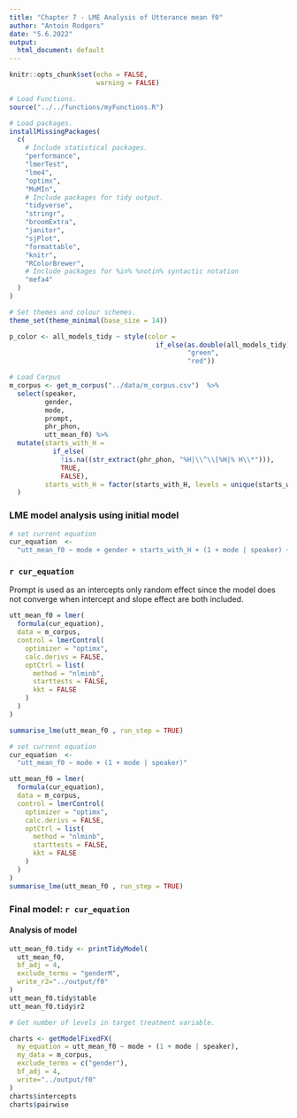 ```yaml
---
title: "Chapter 7 - LME Analysis of Utterance mean f0"
author: "Antoin Rodgers"
date: "5.6.2022"
output:
  html_document: default
---
```


```r
knitr::opts_chunk$set(echo = FALSE,
                      warning = FALSE)

# Load Functions.
source("../../functions/myFunctions.R") 

# Load packages.
installMissingPackages(
  c(
    # Include statistical packages.
    "performance",
    "lmerTest",
    "lme4",
    "optimx",
    "MuMIn",
    # Include packages for tidy output.
    "tidyverse",
    "stringr",
    "broomExtra",
    "janitor",
    "sjPlot",
    "formattable",
    "knitr",
    "RColorBrewer",
    # Include packages for %in% %notin% syntactic notation
    "mefa4"
  )
)

# Set themes and colour schemes.
theme_set(theme_minimal(base_size = 14))

p_color <- all_models_tidy ~ style(color =
                                     if_else(as.double(all_models_tidy) < 0.05,
                                             "green",
                                             "red"))
```


```r
# Load Corpus
m_corpus <- get_m_corpus("../data/m_corpus.csv")  %>%
  select(speaker,
         gender,
         mode,
         prompt,
         phr_phon,
         utt_mean_f0) %>%
  mutate(starts_with_H =
           if_else(
             !is.na((str_extract(phr_phon, "%H|\\^\\[%H|% H\\*"))),
             TRUE,
             FALSE),
         starts_with_H = factor(starts_with_H, levels = unique(starts_with_H))
  )

```


### LME model analysis using initial model
```r
# set current equation
cur_equation  <-
  "utt_mean_f0 ~ mode + gender + starts_with_H + (1 + mode | speaker) + (1 | prompt)"

```
### ``r cur_equation``

Prompt is used as an intercepts only random effect since the model does not converge when intercept and slope effect are both included.

```r
utt_mean_f0 = lmer(
  formula(cur_equation),
  data = m_corpus,
  control = lmerControl(
    optimizer = "optimx",
    calc.derivs = FALSE,
    optCtrl = list(
      method = "nlminb",
      starttests = FALSE,
      kkt = FALSE
    )
  )
)
```

```r

summarise_lme(utt_mean_f0 , run_step = TRUE)
```


```r

# set current equation
cur_equation  <-
  "utt_mean_f0 ~ mode + (1 + mode | speaker)"

utt_mean_f0 = lmer(
  formula(cur_equation),
  data = m_corpus,
  control = lmerControl(
    optimizer = "optimx",
    calc.derivs = FALSE,
    optCtrl = list(
      method = "nlminb",
      starttests = FALSE,
      kkt = FALSE
    )
  )
)
summarise_lme(utt_mean_f0 , run_step = TRUE)
```

### Final model: ``r cur_equation``

#### Analysis of model

```r
utt_mean_f0.tidy <- printTidyModel(
  utt_mean_f0,
  bf_adj = 4,
  exclude_terms = "genderM",
  write_r2="../output/f0"
)
utt_mean_f0.tidy$table
utt_mean_f0.tidy$r2
```


```r
# Get number of levels in target treatment variable.

charts <- getModelFixedFX(
  my_equation = utt_mean_f0 ~ mode + (1 + mode | speaker),
  my_data = m_corpus,
  exclude_terms = c("gender"),
  bf_adj = 4,
  write="../output/f0"
)
charts$intercepts
charts$pairwise

```
